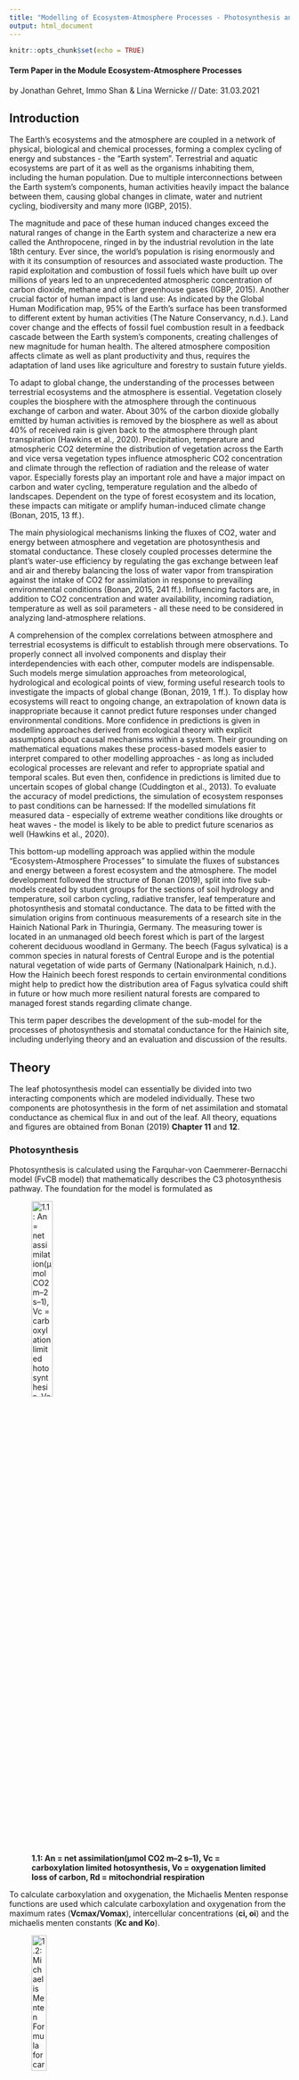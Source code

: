 ```yaml
---
title: "Modelling of Ecosystem-Atmosphere Processes - Photosynthesis and Stomatal Conductance"
output: html_document
---
```


```r
knitr::opts_chunk$set(echo = TRUE)
```

#### Term Paper in the Module Ecosystem-Atmosphere Processes
by Jonathan Gehret, Immo Shan & Lina Wernicke
// Date: 31.03.2021


## Introduction

The Earth’s ecosystems and the atmosphere are coupled in a network of physical, biological and chemical processes, forming a complex cycling of energy and substances - the “Earth system”. Terrestrial and aquatic ecosystems are part of it as well as the organisms inhabiting them, including the human population. Due to multiple interconnections between the Earth system’s components, human activities heavily impact the balance between them, causing global changes in climate, water and nutrient cycling, biodiversity and many more (IGBP, 2015).

The magnitude and pace of these human induced changes exceed the natural ranges of change in the Earth system and characterize a new era called the Anthropocene, ringed in by the industrial revolution in the late 18th century. Ever since, the world’s population is rising enormously and with it its consumption of resources and associated waste production. The rapid exploitation and combustion of fossil fuels which have built up over millions of years led to an unprecedented atmospheric concentration of carbon dioxide, methane and other greenhouse gases (IGBP, 2015). Another crucial factor of human impact is land use: As indicated by the Global Human Modification map, 95% of the Earth’s surface has been transformed to different extent by human activities (The Nature Conservancy, n.d.). Land cover change and the effects of fossil fuel combustion result in a feedback cascade between the Earth system’s components, creating challenges of new magnitude for human health. The altered atmosphere composition affects climate as well as plant productivity and thus, requires the adaptation of land uses like agriculture and forestry to sustain future yields.

To adapt to global change, the understanding of the processes between terrestrial ecosystems and the atmosphere is essential. Vegetation closely couples the biosphere with the atmosphere through the continuous exchange of carbon and water. About 30% of the carbon dioxide globally emitted by human activities is removed by the biosphere as well as about 40% of received rain is given back to the atmosphere through plant transpiration (Hawkins et al., 2020). Precipitation, temperature and atmospheric CO2 determine the distribution of vegetation across the Earth and vice versa vegetation types influence atmospheric CO2 concentration and climate through the reflection of radiation and the release of water vapor. Especially forests play an important role and have a major impact on carbon and water cycling, temperature regulation and the albedo of landscapes. Dependent on the type of forest ecosystem and its location, these impacts can mitigate or amplify human-induced climate change (Bonan, 2015, 13 ff.).

The main physiological mechanisms linking the fluxes of CO2, water and energy between atmosphere and vegetation are photosynthesis and stomatal conductance. These closely coupled processes determine the plant’s water-use efficiency by regulating the gas exchange between leaf and air and thereby balancing the loss of water vapor from transpiration against the intake of CO2 for assimilation in response to prevailing environmental conditions (Bonan, 2015, 241 ff.). Influencing factors are, in addition to CO2 concentration and water availability, incoming radiation, temperature as well as soil parameters - all these need to be considered in analyzing land-atmosphere relations.

A comprehension of the complex correlations between atmosphere and terrestrial ecosystems is difficult to establish through mere observations. To properly connect all involved components and display their interdependencies with each other, computer models are indispensable. Such models merge simulation approaches from meteorological, hydrological and ecological points of view, forming useful research tools to investigate the impacts of global change (Bonan, 2019, 1 ff.). To display how ecosystems will react to ongoing change, an extrapolation of known data is inappropriate because it cannot predict future responses under changed environmental conditions. More confidence in predictions is given in modelling approaches derived from ecological theory with explicit assumptions about causal mechanisms within a system. Their grounding on mathematical equations makes these process-based models easier to interpret compared to other modelling approaches - as long as included ecological processes are relevant and refer to appropriate spatial and temporal scales. But even then, confidence in predictions is limited due to uncertain scopes of global change (Cuddington et al., 2013). To evaluate the accuracy of model predictions, the simulation of ecosystem responses to past conditions can be harnessed: If the modelled simulations fit measured data - especially of extreme weather conditions like droughts or heat waves - the model is likely to be able to predict future scenarios as well (Hawkins et al., 2020).

This bottom-up modelling approach was applied within the module “Ecosystem-Atmosphere Processes” to simulate the fluxes of substances and energy between a forest ecosystem and the atmosphere. The model development followed the structure of Bonan (2019), split into five sub-models created by student groups for the sections of soil hydrology and temperature, soil carbon cycling, radiative transfer, leaf temperature and photosynthesis and stomatal conductance. The data to be fitted with the simulation origins from continuous measurements of a research site in the Hainich National Park in Thuringia, Germany. The measuring tower is located in an unmanaged old beech forest which is part of the largest coherent deciduous woodland in Germany. The beech (Fagus sylvatica) is a common species in natural forests of Central Europe and is the potential natural vegetation of wide parts of Germany (Nationalpark Hainich, n.d.). How the Hainich beech forest responds to certain environmental conditions might help to predict how the distribution area of Fagus sylvatica could shift in future or how much more resilient natural forests are compared to managed forest stands regarding climate change.

This term paper describes the development of the sub-model for the processes of photosynthesis and stomatal conductance for the Hainich site, including underlying theory and an evaluation and discussion of the results.



## Theory


The leaf photosynthesis model can essentially be divided into two interacting components which are modeled individually. These two components
are photosynthesis in the form of net assimilation and stomatal conductance as chemical flux in and out of the leaf. All theory, equations and
figures are obtained from Bonan (2019) **Chapter 11** and **12**. 

### Photosynthesis


Photosynthesis is calculated using the Farquhar-von Caemmerer-Bernacchi model (FvCB model) that mathematically describes the C3 photosynthesis
pathway. 
The foundation for the model is formulated as 

![**1.1: An = net assimilation(μmol CO2 m–2 s–1), Vc = carboxylation limited hotosynthesis, Vo = oxygenation limited loss of carbon, Rd = mitochondrial respiration**](TheoryFormulas/11.1.JPG){width=30%}

To calculate carboxylation and oxygenation, the Michaelis Menten response functions are used which calculate carboxylation and oxygenation
from the maximum rates (**Vcmax/Vomax**), intercellular concentrations (**ci, oi**) and the michaelis menten constants (**Kc and Ko**). 

![**1.2: Michaelis Menten Formula for carboxylation**](TheoryFormulas/11.2.JPG){width=25%}

![**1.3: Michaelis Menten Formula for oxygenation**](TheoryFormulas/11.3.JPG){width=25%}

Since oxygenation leads to loss of carbon, an intercellular carbon concentration exists at which no CO2 is taken up. This 
concentration is called the CO2 compensation point and is calculated by 

![**1.4: Calculation of the CO2 compensation point**](TheoryFormulas/11.6.JPG){width=25%}

Furthermore assimilation is not only limited by the maximum rate of carboxylation but also by the rate at which Ribulose 1,5-bisphosphate
(**RuBP**) is regenerating. This depends on light absorption and the electron transport in the photosystems (**Jmax**) which is typically
termed product limited assimilation. 
These assimilation types can account for **Vo** if the CO2 compensation point is regarded and are calculated by 

![**1.5: Calculation of Rubisco limited photosynthesis rate**](TheoryFormulas/11.28.JPG){width=30%}

![**1.6: Calculation of product limited photosynthesis rate**](TheoryFormulas/11.29.JPG){width=20%}

The net assimilation according to the FvCB model therefore can be formulated as 

![**1.7**](TheoryFormulas/11.30.JPG){width=30%}

which is the minimum assimilation out of both carboxylation-limited- (Rubisco limited) and product-limited assimilation.  
To account for different enzyme kinetics at varying temperatures, temperature acclimation has to be incorporated using the Arrhenius function
which is normalized to 25°C 

![**1.8: Arrhenius function** as a function of leaf temperature (Tl in K) with R = universal gas constant, DeltaHa = activation energy](TheoryFormulas/11.34.JPG){width=40%}


This function can be used in its peaked form to adapt the various parameters of the model (such as Vcmax, Jmax, Kc, Ko, etc.) from 25°C
standard values to the appropriate growth temperature. 

![**1.9: Peaked Arrhenius function for Vcmax** with f(Tl)H = thermal berakdown of biochemical processes](TheoryFormulas/11.35.JPG){width=40%}

![**1.10: Thermal Breakdown of biochemical processes** with DeltaS = entropy term for parameter in question; DeltaHd = deactivation energy](TheoryFormulas/11.36.JPG){width=40%}

The entropy term for the thermal breakdown of biochemical processes can be calculated from temperature by 

![**1.11: Calculation of entropy term for Vcmax**](TheoryFormulas/11.62.JPG){width=30%}

![**1.12: Calculation of entropy term for Jmax**](TheoryFormulas/11.63.JPG){width=30%}


### Stomatal Conductance


To calculate intercellular CO2 concentration for photosynthesis it is necessary to know the conductance of the stomata. This can be understood from 

![**2.1: Calculation of net assimilation with conductances; ca, cs, ci = ambient, surface and intercellular CO2 concentration (μmol mol–1); gbw, glc, gsw = boundary layer, leaf and stomata conductances for H2O (mol H2O m–2 s–1)**](TheoryFormulas/12.1.JPG){width=50%}

In order for CO2 to diffuse into the cell, a concentration gradient from outside to inside the cell is required. This is a dependency which is
formulated in the photosynthetic diffusion equation

![**2.2**](TheoryFormulas/12.12.JPG){width=40%}

which can be rearragend to

![**2.3**](TheoryFormulas/12.13.JPG){width=20%}

Since this is a linear relationship between net assimilation and stomatal conductance, a slope can be calculated and a ratio of intercellular
to ambient CO2 concentration is used to calculate stomatal conductance if **ci** is known. The relationship between intercellular CO2
concentration, net assimilation and stomatal conductance can be rewritten to focus on the leaf surface which is done for the Ball Berry model
of stomata conductance. 

![**2.4: Ball berry model of stomata conductance or stomata constraint function with hs = fractional humidity at the leaf surface (dimensionless), g1 = slope of the relationship, g0 = minimum conductance (mol H2O m–2 s–1)**](TheoryFormulas/12.14.JPG){width=20%}

This model focuses on leaf surface humidity and boundary layer CO2 concentration while aiming to satisfy the interaction between stomatal
conductance and net assimilation. This interaction can be mathematically described by solving a set of net assimilation two equations for
intercellular CO2 concentration. 
Net assimilation of CO2 is governed by the biochemical demand for CO2, the diffusive supply and a stomatal constraint function. 
The constraint function can be combined with the supply function 

![**2.5: Diffusive supply function**](TheoryFormulas/Supplyfunction.JPG){width=30%}

to yield the supply-constraint function

![**2.6: Supply-constraint function**](TheoryFormulas/12.25.JPG){width=40%}

The biochemical demand is calculated as follows, depending on the photosynthesis limiting factor. 

![**2.7: Biochemical demand function with a and b depending on wether photosynthesis is limited by carboxylation (a = Vcmax & b = Kc(1+oi/Ko) or electron transport (a = J/4 & b = 2xCO2 compensation point)**](TheoryFormulas/12.24.JPG){width=30%}

To calculate **ci** dependent on a given leaf temperature, an iterative approach can be taken which uses an initial **ci** value and adapts
this value until it satisfies the biochemical demand function as well as the diffusive supply-constraint function. 
This approach is graphically described in the following figure and is also applied in the model. 
The calculation is repeated until the old and new **ci** values converge.

![**Figure X: Iterative approach for calculating ci**](TheoryFormulas/ci_calculation_iterative.JPG){width=50%}


## Model development
## Model results and evaluation

### Calibration

### Sensitivity analysis

The sensitivity analysis has been conducted with assumed central values of Vcmax = 60 and g1 = 9. These approximate values have been taken from Kattge et al. (2009). (Figure 2.1)
The model ran for a duration of 1 month (July 2018) and the values were decreased and increased by 25% and 50% respectively. The oscillations represent day and night cycles. To superficially understand the sensitivity of the model, the output was visually compared in each direction. 

![](Sensitivity Analysis Plots/60_9_An.png){width=50%}![](Sensitivity Analysis Plots/60_9_gs.png){width=50%}
**Figure 2.1: net assimilation and stomatal conductance under central  values of Vcmax and g1**
#### Vcmax modification


If Vcmax is decreased, net assimilation responds stronger to changes than if Vcmax is increased. In comparison, net assimilation drops about 30% if Vcmax is decreased by 25% and increases by approximately 10% if Vcmax is increased by 25%. (Figure 2.2)


![](Sensitivity Analysis Plots/30_9_an.png){width=50%}![](Sensitivity Analysis Plots/45_9_an.png){width=50%}
![](Sensitivity Analysis Plots/75_9_an.png){width=50%}![](Sensitivity Analysis Plots/90_9_an.png){width=50%}
**Figure 2.2: Net assimilation response to sensitivity analysis (Vcmax modification)**


The same behavior applies to the relative change in stomatal conductance when Vcmax is modified. The model is more sensitive to a decrease than to an increase in Vcmax. (Figure 2.3)


![](Sensitivity Analysis Plots/30_9_gs.png){width=50%}![](Sensitivity Analysis Plots/45_9_gs.png){width=50%}
![](Sensitivity Analysis Plots/75_9_gs.png){width=50%}![](Sensitivity Analysis Plots/90_9_gs.png){width=50%}

**Figure 2.3: Stomata conductance response to sensitivity analysis (Vcmax modification)**


The model responds to  increasing Vcmax with a shift of the photosynthesis temperature optimum. The temperature optimum increases about 7 K from -50% Vcmax to +50% Vcmax. (Figure 2.4)

![](Sensitivity Analysis Plots/30_9_an_temp.png){width=50%}![](Sensitivity Analysis Plots/45_9_an_temp.png){width=50%}
![](Sensitivity Analysis Plots/75_9_an_temp.png){width=50%}![](Sensitivity Analysis Plots/90_9_an_temp.png){width=50%}

**Figure 2.4: Temperature response to sensitivity analysis (Vcmax modification)**


#### g1 modification

If g1 is modified, a change of 25% weakly changes net assimilation into either direction respectively.
A 50% change of g1 does not change much if g1 is increased but a decrease causes a strong decrease in net assimilation. 
The model therefore is more sensitive to strong decreases in g1 than to other changes. (Figure 2.5)


![](Sensitivity Analysis Plots/60_4-5_an.png){width=50%}![](Sensitivity Analysis Plots/60_6-75_an.png){width=50%}
![](Sensitivity Analysis Plots/60_11-25_an.png){width=50%}![](Sensitivity Analysis Plots/60_13-5_an.png){width=50%}

**Figure 2.5: Net assimilation response to sensitivity analysis (g1 modification)**

Stomatal conductance increases and decreases proportionally with given changes to g1 and is not particularly sensitive to changes in either direction. (Figure 2.6)



![](Sensitivity Analysis Plots/60_4-5_gs.png){width=50%}![](Sensitivity Analysis Plots/60_6-75_gs.png){width=50%}
![](Sensitivity Analysis Plots/60_11-25_gs.png){width=50%}![](Sensitivity Analysis Plots/60_13-5_gs.png){width=50%}

**Figure 2.6: Stomata conductance response to sensitivity analysis (g1 modification)**



Net assimilation responds to temperature under g1 modification with a shift in temperature optimum relative to increasing g1. The temperature optima of the different g1 scenarios coves a slightly larger range than the optima of the Vcmax modification. (Figure 2.7 & 2.4)



![](Sensitivity Analysis Plots/60_4-5_an_temp.png){width=50%}![](Sensitivity Analysis Plots/60_6-75_an_temp.png){width=50%}
![](Sensitivity Analysis Plots/60_11-25_an_temp.png){width=50%}![](Sensitivity Analysis Plots/60_13-5_an_temp.png){width=50%}

**Figure 2.7: Temperature response to sensitivity analysis (g1 modification)**


### Modeled vs. observed data

#### Comparison
To compare modeled and observed data, the model was run over one year with 2018 climate data from the Hainich Forest.
The first obvious difference is that the modeled photosynthesis is much higher than the observed data with a maximum value of 62.2 umol CO2/m2 leaf/s while observed GPP peaks at 40.6 umol CO2/m2 leaf/s. Furthermore the modeled photosynthesis commences after roughly 100 days with no respiration before Day 100 and after Day 300. Observed GPP increases and decreases around similar times of the year but shows activity in winter as well. (Figure 3.1)

![](Sensitivity Analysis Plots/an over one year.png){width=50%}![](Sensitivity Analysis Plots/Year long GPP.png){width=50%}
**Figure 3.1: Modeled photosynthesis vs. observed photosynthesis**

#### Stomatal conductance

Modeled stomatal conductance shows a similar trend as modeled photosynthesis with no activity until ~ Day 100 and stp of activity at Day 300. (Figure 3.2)

![](Sensitivity Analysis Plots/gs over one year.png){width=50%}
**Figure 3.2: Modeled stomatal conductance over one year**

#### Temperature response

The temperature optimum of modeled photosynthesis lies at approximately 300 K (~27° C) (Figure 3.3)

![](Sensitivity Analysis Plots/An over 1 year_temp.png){width=50%}
**Figure 3.3: Temperature dependence of modeled photosynthesis**




## Discussion

### Calibration

### Sensitivity analysis

The sensitivity analysises show a general trend of the model being more sensitive if Vcmax and g1 are decreased compared to when they are increased. This may be due to the limiting effect that Vcmax has on the model with carboxylation being arguably a strongly limiting factor of photosynthesis, the model is harshly regulated by a decrease. If Vcmax is increased, the model may be limited by different factors, which cause the net assimilation to not reach the full potential of Vcmax. Limiting factors could be light, water potential or nutritive supply (which is not considered in this model). 
The temperature response of net assimilation to increasing Vcmax can be explained by the lower activation energy for carboxylation if temperature is increased further (Benomar et al., 2019). This interaction can be understood by the temperature dependence of the entropy term in the peaked arrhenius function (Theory, Equation 1.11 & 1.12).


### Modeled vs. Observed

When comparing modeled and observed data, the photosynthesis for the most part of the year is perfectly zero. Due to missing foiliage, a missing assimilation is quite possible, however zero activity for net assimilation is not realistic since respiration is not accounted for. Therefor, during winter, a negative net assimilation would be more plausible. 
After inspecting the input climate data for missing or implausible values, it is clear that the problem does not lie within that input data. It therefor can be either a potential error in the radiation input or an erroneous condition in the model which causes net assimilation to be completely zero. 
Regarding the strong difference in the amplitude of the model compared to the observed assimilation, we can refer to the difficulties in the calibration process which would lower Vcmax and g1 to unrealisticly low values. If realistic values were applied, unrealistic results were given. We suspect a problem within the model, concerning an overexaggerated conversion factor.


### Problems during transcription 


### Conclusion




## References



## Appendix



### Plotmaker making of

To have a uniform and simple way of producing plots, we designed a plotmaker
function which allowed us to feed in the output data of the model. The plotmaker then ran a few linear and nonlinear models to better understand the trend of the data. Since nighttime values  create a baseline of subzero values, we decided to exclude these values from the regressions to avoid a distortion of the model.

```r
#### Linear models ####

d.mod = data.frame(out, Sitedata) #creating a linear model data frame

d.mod.norm.an = subset(d.mod[which(d.mod$an > 0),])#only taking values >0
d.mod.norm.an$tair2 = d.mod.norm.an$tair^2
qmtemp_an = lm(d.mod.norm.an$an ~ d.mod.norm.an$tair + d.mod.norm.an$tair2 )

d.mod.norm.gs = subset(d.mod[which(d.mod$gs > 0.1),])#only taking values >0.1
d.mod.norm.gs$tair2 = d.mod.norm.gs$tair^2
qmtemp_gs = lm(d.mod.norm.gs$gs ~ d.mod.norm.gs$tair + d.mod.norm.gs$tair2 )

qmsw_an = nls(out$an~a*Sitedata$sw_in/(1+b*Sitedata$sw_in),data=c(out, Sitedata),start=list(a=1.8,b=0.04))

temp_an_predict = predict(qmtemp_an)
temp_gs_predict = predict(qmtemp_gs)
sw_in_an_predict = predict(qmsw_an)
```


**Then the pdf is rendered by running different plot function consecutively and combining them into one file.** 

```r
S = "Subtitle"
pdf (file= "Filepath")

plot(out$an ~ c(1:length(out$an)), xlab = "Timesteps in 30 min", ylab = "Leaf net photosynthesis (umol CO2/m2 leaf/s)", main= c("Net assimilation over time", S), type = "l", cex.main= 0.8, ylim = c(0,80))
plot(out$gs ~ c(1:length(out$an)), xlab = "Timesteps in 30 min", ylab = "Leaf stomatal conductance (mol H2O/m2 leaf/s)", main= c("stomata conductance over time", S), type = "l", cex.main= 0.8, ylim =c(0,1.8))

plot(out$an ~ Sitedata$tair, xlab = "Temperature (K)", ylab = "Leaf net photosynthesis (umol CO2/m2 leaf/s)", main = c("Net assimilation over temperature", S), sub = "Fitted model excludes baseline (night values) for better fit.", cex.main= 0.8, ylim = c(0,80))
lines(temp_an_predict ~ d.mod.norm.an$tair, col = "red")

plot(out$gs ~ Sitedata$tair, xlab = "Temperature (K)", ylab = "Leaf stomatal conductance (mol H2O/m2 leaf/s)", main =c("stomata conductance over temperature", S), sub = "Fitted model excludes baseline (night values) for better fit.", cex.main= 0.8, ylim = c(0, 1.8))
lines(temp_gs_predict ~ d.mod.norm.gs$tair, col = "red")

plot(out$an ~ Sitedata$sw_in, xlab = "Incoming shortwave radiation (W/m2)", ylab ="Leaf net photosynthesis (umol CO2/m2 leaf/s)", main = c("Net assimilation over shortwave radiation", S), cex.main= 0.8, ylim = c(0,80))
lines(sw_in_an_predict ~ Sitedata$sw_in, col="red")
dev.off()

```

